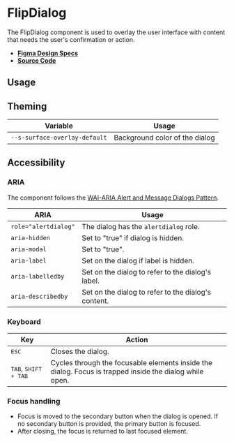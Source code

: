 
<Meta title="Components/FlipDialog" />

# FlipDialog

The FlipDialog component is used to overlay the user interface with content that
needs the user's confirmation or action.

- **[Figma Design Specs](https://www.figma.com/file/iRHiAFsHxnzux8gQ9EjlZe/Flip-Components?node-id=145%3A4232)**
- **[Source Code](https://github.com/flip-corp/swirl/tree/main/packages/swirl-components/src/components/flip-dialog)**

## Usage

<Canvas withSource="open">
  <Story id="components-flipdialog--flip-dialog" />
</Canvas>

<ArgsTable story="." />

## Theming

| Variable                      | Usage                          |
| ----------------------------- | ------------------------------ |
| `--s-surface-overlay-default` | Background color of the dialog |

## Accessibility

### ARIA

The component follows the
[WAI-ARIA Alert and Message Dialogs Pattern](https://www.w3.org/WAI/ARIA/apg/patterns/alertdialog/).

| ARIA                 | Usage                                               |
| -------------------- | --------------------------------------------------- |
| `role="alertdialog"` | The dialog has the `alertdialog` role.              |
| `aria-hidden`        | Set to "true" if dialog is hidden.                  |
| `aria-modal`         | Set to "true".                                      |
| `aria-label`         | Set on the dialog if label is hidden.               |
| `aria-labelledby`    | Set on the dialog to refer to the dialog's label.   |
| `aria-describedby`   | Set on the dialog to refer to the dialog's content. |

### Keyboard

| Key                                    | Action                                                                                                  |
| -------------------------------------- | ------------------------------------------------------------------------------------------------------- |
| <kbd>ESC</kbd>                         | Closes the dialog.                                                                                      |
| <kbd>TAB</kbd>, <kbd>SHIFT + TAB</kbd> | Cycles through the focusable elements inside the dialog. Focus is trapped inside the dialog while open. |

### Focus handling

- Focus is moved to the secondary button when the dialog is opened. If no
  secondary button is provided, the primary button is focused.
- After closing, the focus is returned to last focused element.
